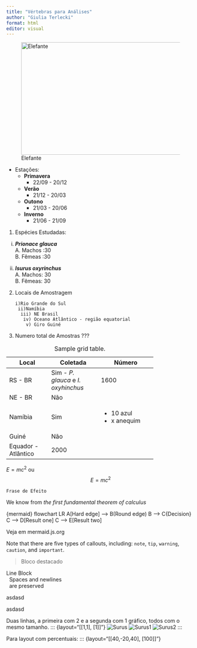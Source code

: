 ```yaml
---
title: "Vértebras para Análises"
author: "Giulia Terlecki"
format: html
editor: visual
---
```


![Elefante](https://www.dfo-mpo.gc.ca/species-especes/images/profiles-profils/~sharks/blue-shark/blue-bleu.jpg){.absolute top=200 left=50 width="750" height="300"}




* Estações:
    + **Primavera**
        - 22/09 - 20/12
    + **Verão**
        - 21/12 - 20/03
    + **Outono**
        - 21/03 - 20/06
    + **Inverno**
        - 21/06 - 21/09

1. Espécies Estudadas:
  i) ***Prionace glauca***  
        A. Machos :30  
        B. Fêmeas :30   
        
  ii) ***Isurus oxyrinchus***   
        A. Machos: 30  
        B. Fêmeas: 30  
        
2. Locais de Amostragem

       i)Rio Grande do Sul  
        ii)Namíbia  
         iii) NE Brasil  
          iv) Oceano Atlântico - região equatorial   
           v) Giro Guiné  
  
3. Numero total de Amostras ???

                
+---------------+------------------+--------------------+
| Local         | Coletada         |    Número          |
+===============+==================+====================+
| RS - BR       | Sim - *P. glauca*| 1600               |
|               | e *I. oxyhinchus*|                    |
+---------------+------------------+--------------------+
| NE - BR       | Não              |                    |
|               |                  |                    |
+---------------+------------------+--------------------+
| Namíbia       | Sim              | - 10 azul          |
|               |                  | - x anequim        |
+---------------+------------------+--------------------+
| Guiné         | Não              |                    |
|               |                  |                    |
+---------------+------------------+--------------------+
| Equador -     | 2000             |                    |
| Atlântico     |                  |                    |
+---------------+------------------+--------------------+



: Sample grid table.



$E = mc^{2}$ <!--para inline-->
ou
$$E = mc^{2}$$ <!--para centro da linha-->

`Frase de Efeito`


::: {.column-margin}
We know from *the first fundamental theorem of calculus* 
:::

{mermaid}
flowchart LR
  A[Hard edge] --> B(Round edge)
  B --> C{Decision}
  C --> D[Result one]
  C --> E[Result two]

Veja em mermaid.js.org




:::{.callout-note}
Note that there are five types of callouts, including: 
`note`, `tip`, `warning`, `caution`, and `important`.
:::

> Bloco destacado

| Line Block
|   Spaces and newlines
|   are preserved


::: {layout-ncol=2}
asdasd  

asdasd
:::


Duas linhas, a primeira com 2 e a segunda com 1 gráfico, todos com o mesmo tamanho.
::: {layout="[[1,1], [1]]"}
![Surus](surus.png)
![Surus1](surus1.png)
![Surus2](surus2.png)
:::

Para layout com percentuais:
::: {layout="[[40,-20,40], [100]]"}

